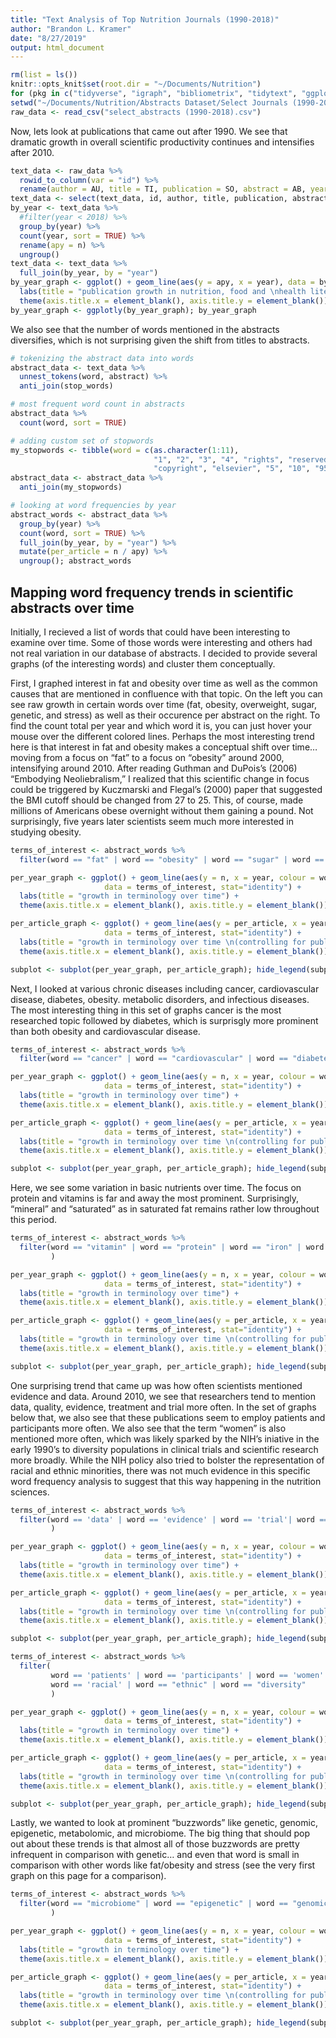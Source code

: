 ```yaml
---
title: "Text Analysis of Top Nutrition Journals (1990-2018)"
author: "Brandon L. Kramer"
date: "8/27/2019"
output: html_document
---
```


```r
rm(list = ls())
knitr::opts_knit$set(root.dir = "~/Documents/Nutrition")
for (pkg in c("tidyverse", "igraph", "bibliometrix", "tidytext", "ggplot2", "ggraph", "widyr", "plotly", "stringi")) {library(pkg, character.only = TRUE)}
setwd("~/Documents/Nutrition/Abstracts Dataset/Select Journals (1990-2018)")
raw_data <- read_csv("select_abstracts (1990-2018).csv")
```

Now, lets look at publications that came out after 1990. We see that dramatic growth in overall scientific productivity continues and intensifies after 2010. 

```r
text_data <- raw_data %>% 
  rowid_to_column(var = "id") %>%
  rename(author = AU, title = TI, publication = SO, abstract = AB, year = PY, subject = SC, department = C1, keyword = ID, doi = DI, country = PA)
text_data <- select(text_data, id, author, title, publication, abstract, year, department, subject, keyword, doi, country)
by_year <- text_data %>%
  #filter(year < 2018) %>% 
  group_by(year) %>% 
  count(year, sort = TRUE) %>% 
  rename(apy = n) %>% 
  ungroup()
text_data <- text_data %>% 
  full_join(by_year, by = "year")
by_year_graph <- ggplot() + geom_line(aes(y = apy, x = year), data = by_year, stat="identity") + 
  labs(title = "publication growth in nutrition, food and \nhealth literature from 1990-2018 in select journals") +
  theme(axis.title.x = element_blank(), axis.title.y = element_blank())
by_year_graph <- ggplotly(by_year_graph); by_year_graph

```

We also see that the number of words mentioned in the abstracts diversifies, which is not surprising given the shift from titles to abstracts.

```r
# tokenizing the abstract data into words 
abstract_data <- text_data %>% 
  unnest_tokens(word, abstract) %>% 
  anti_join(stop_words)

# most frequent word count in abstracts 
abstract_data %>%
  count(word, sort = TRUE) 

# adding custom set of stopwords 
my_stopwords <- tibble(word = c(as.character(1:11), 
                                "1", "2", "3", "4", "rights", "reserved", 
                                "copyright", "elsevier", "5", "10", "95"))
abstract_data <- abstract_data %>% 
  anti_join(my_stopwords)

# looking at word frequencies by year 
abstract_words <- abstract_data %>%
  group_by(year) %>% 
  count(word, sort = TRUE) %>% 
  full_join(by_year, by = "year") %>% 
  mutate(per_article = n / apy) %>% 
  ungroup(); abstract_words
```

## Mapping word frequency trends in scientific abstracts over time

Initially, I recieved a list of words that could have been interesting to examine over time. Some of those words were interesting and others had not real variation in our database of abstracts. I decided to provide several graphs (of the interesting words) and cluster them conceptually. 

First, I graphed interest in fat and obesity over time as well as the common causes that are mentioned in confluence with that topic. On the left you can see raw growth in certain words over time (fat, obesity, overweight, sugar, genetic, and stress) as well as their occurence per abstract on the right. To find the count total per year and which word it is, you can just hover your mouse over the different colored lines. Perhaps the most interesting trend here is that interest in fat and obesity makes a conceptual shift over time... moving from a focus on "fat" to a focus on "obesity" around 2000, intensifying around 2010. After reading Guthman and DuPois's (2006) "Embodying Neoliebralism," I realized that this scientific change in focus could be triggered by Kuczmarski and Flegal's (2000) paper that suggested the BMI cutoff should be changed from 27 to 25. This, of course, made millions of Americans obese overnight without them gaining a pound. Not surprisingly, five years later scientists seem much more interested in studying obesity.

```r
terms_of_interest <- abstract_words %>% 
  filter(word == "fat" | word == "obesity" | word == "sugar" | word == "genetic" | word == 'stress' | word == "overweight") 

per_year_graph <- ggplot() + geom_line(aes(y = n, x = year, colour = word),
                     data = terms_of_interest, stat="identity") + 
  labs(title = "growth in terminology over time") + 
  theme(axis.title.x = element_blank(), axis.title.y = element_blank()); ggplotly()

per_article_graph <- ggplot() + geom_line(aes(y = per_article, x = year, colour = word),
                     data = terms_of_interest, stat="identity") + 
  labs(title = "growth in terminology over time \n(controlling for publications per year)") + 
  theme(axis.title.x = element_blank(), axis.title.y = element_blank())

subplot <- subplot(per_year_graph, per_article_graph); hide_legend(subplot) 
```

Next, I looked at various chronic diseases including cancer, cardiovascular disease, diabetes, obesity. metabolic disorders, and infectious diseases. The most interesting thing in this set of graphs cancer is the most researched topic followed by diabetes, which is surprisgly more prominent than both obesity and cardiovascular disease. 

```r
terms_of_interest <- abstract_words %>% 
  filter(word == "cancer" | word == "cardiovascular" | word == "diabetes" | word == "obesity" | word == "infectious" | word == "metabolic") 

per_year_graph <- ggplot() + geom_line(aes(y = n, x = year, colour = word),
                     data = terms_of_interest, stat="identity") + 
  labs(title = "growth in terminology over time") + 
  theme(axis.title.x = element_blank(), axis.title.y = element_blank()); ggplotly()

per_article_graph <- ggplot() + geom_line(aes(y = per_article, x = year, colour = word),
                     data = terms_of_interest, stat="identity") + 
  labs(title = "growth in terminology over time \n(controlling for publications per year)") + 
  theme(axis.title.x = element_blank(), axis.title.y = element_blank())

subplot <- subplot(per_year_graph, per_article_graph); hide_legend(subplot)
```

Here, we see some variation in basic nutrients over time. The focus on protein and vitamins is far and away the most prominent. Surprisingly, "mineral" and "saturated" as in saturated fat remains rather low throughout this period. 

```r
terms_of_interest <- abstract_words %>% 
  filter(word == "vitamin" | word == "protein" | word == "iron" | word == "cholesterol" | word == "carbohydrate" | word == "mineral" | word == "saturated"
         ) 

per_year_graph <- ggplot() + geom_line(aes(y = n, x = year, colour = word),
                     data = terms_of_interest, stat="identity") + 
  labs(title = "growth in terminology over time") + 
  theme(axis.title.x = element_blank(), axis.title.y = element_blank()); ggplotly()

per_article_graph <- ggplot() + geom_line(aes(y = per_article, x = year, colour = word),
                     data = terms_of_interest, stat="identity") + 
  labs(title = "growth in terminology over time \n(controlling for publications per year)") + 
  theme(axis.title.x = element_blank(), axis.title.y = element_blank())

subplot <- subplot(per_year_graph, per_article_graph); hide_legend(subplot)
```

One surprising trend that came up was how often scientists mentioned evidence and data. Around 2010, we see that researchers tend to mention data, quality, evidence, treatment and trial more often. In the set of graphs below that, we also see that these publications seem to employ patients and participants more often. We also see that the term "women" is also mentioned more often, which was likely sparked by the NIH's iniative in the early 1990's to diversity populations in clinical trials and scientific research more broadly. While the NIH policy also tried to bolster the representation of racial and ethnic minorities, there was not much evidence in this specific word frequency analysis to suggest that this way happening in the nutrition sciences.   

```r
terms_of_interest <- abstract_words %>% 
  filter(word == 'data' | word == 'evidence' | word == 'trial'| word == 'quality' | word == 'treatment' | word == 'patients' | word == 'participants'
         )  

per_year_graph <- ggplot() + geom_line(aes(y = n, x = year, colour = word),
                     data = terms_of_interest, stat="identity") + 
  labs(title = "growth in terminology over time") + 
  theme(axis.title.x = element_blank(), axis.title.y = element_blank()); ggplotly()

per_article_graph <- ggplot() + geom_line(aes(y = per_article, x = year, colour = word),
                     data = terms_of_interest, stat="identity") + 
  labs(title = "growth in terminology over time \n(controlling for publications per year)") + 
  theme(axis.title.x = element_blank(), axis.title.y = element_blank())

subplot <- subplot(per_year_graph, per_article_graph); hide_legend(subplot) 

```



```r

terms_of_interest <- abstract_words %>% 
  filter(
         word == 'patients' | word == 'participants' | word == 'women' | word == 'age' | 
         word == 'racial' | word == "ethnic" | word == "diversity"
         ) 

per_year_graph <- ggplot() + geom_line(aes(y = n, x = year, colour = word),
                     data = terms_of_interest, stat="identity") + 
  labs(title = "growth in terminology over time") + 
  theme(axis.title.x = element_blank(), axis.title.y = element_blank()); ggplotly()

per_article_graph <- ggplot() + geom_line(aes(y = per_article, x = year, colour = word),
                     data = terms_of_interest, stat="identity") + 
  labs(title = "growth in terminology over time \n(controlling for publications per year)") + 
  theme(axis.title.x = element_blank(), axis.title.y = element_blank())

subplot <- subplot(per_year_graph, per_article_graph); hide_legend(subplot) 
```

Lastly, we wanted to look at prominent "buzzwords" like genetic, genomic, epigenetic, metabolomic, and microbiome. The big thing that should pop out about these trends is that almost all of those buzzwords are pretty infrequent in comparison with genetic... and even that word is small in comparison with other words like fat/obesity and stress (see the very first graph on this page for a comparison).

```r
terms_of_interest <- abstract_words %>% 
  filter(word == "microbiome" | word == "epigenetic" | word == "genomic" | word == "metabolomic" | word == 'genetic' 
         ) 

per_year_graph <- ggplot() + geom_line(aes(y = n, x = year, colour = word),
                     data = terms_of_interest, stat="identity") + 
  labs(title = "growth in terminology over time") + 
  theme(axis.title.x = element_blank(), axis.title.y = element_blank())

per_article_graph <- ggplot() + geom_line(aes(y = per_article, x = year, colour = word),
                     data = terms_of_interest, stat="identity") + 
  labs(title = "growth in terminology over time \n(controlling for publications per year)") + 
  theme(axis.title.x = element_blank(), axis.title.y = element_blank()); ggplotly()

subplot <- subplot(per_year_graph, per_article_graph); hide_legend(subplot)
```













